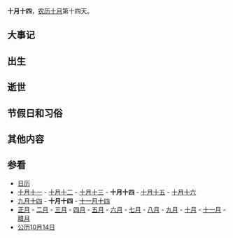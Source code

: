 {{Lunar10Calendar}}
'''十月十四'''，[[农历|农历]][[十月_(农历)|十月]]第十四天。

==大事记==

==出生==

==逝世==

==节假日和习俗==

==其他内容==

==参看==
*[[历史上的今天|日历]]
*[[十月十一|十月十一]] - [[十月十二|十月十二]] - [[十月十三|十月十三]] - '''十月十四''' - [[十月十五|十月十五]] - [[十月十六|十月十六]] 
*[[九月十四|九月十四]] - '''十月十四''' - [[十一月十四|十一月十四]]
*[[正月|正月]] - [[二月_(农历)|二月]] - [[三月_(农历)|三月]] - [[四月_(农历)|四月]] - [[五月_(农历)|五月]] - [[六月_(农历)|六月]] - [[七月_(农历)|七月]] - [[八月_(农历)|八月]] - [[九月_(农历)|九月]] - [[十月_(农历)|十月]] - [[十一月_(农历)|十一月]] - [[腊月|腊月]]
*[[公历|公历]][[10月14日|10月14日]]
